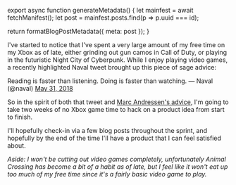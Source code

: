 

export async function generateMetadata() {
  let mainfest = await fetchManifest();
  let post = mainfest.posts.find(p => p.uuid === id);

  return formatBlogPostMetadata({ meta: post });
}

<BlogPage id={id}>


I've started to notice that I've spent a very large amount of my free time on my
Xbox as of late, either grinding out gun camos in Call of Duty, or playing in
the futuristic Night City of Cyberpunk. While I enjoy playing video games, a
recently highlighted <TwitterMention>Naval</TwitterMention> tweet brought up
this piece of sage advice:

<Tweet id="1002107992018333696">Reading is faster than listening. Doing is
faster than watching. &mdash; Naval (@naval)
<a href="https://twitter.com/naval/status/1002107992018333696?ref_src=twsrc%5Etfw">May
31, 2018</a></Tweet>

So in the spirit of both that tweet and
[Marc Andressen's advice](https://a16z.com/2020/04/18/its-time-to-build/), I'm
going to take two weeks of no Xbox game time to hack on a product idea from
start to finish.

I'll hopefully check-in via a few blog posts throughout the sprint, and
hopefully by the end of the time I'll have a product that I can feel satisfied
about.

_Aside: I won't be cutting out video games completely, unfortunately Animal
Crossing has become a bit of a habit as of late, but I feel like it won't eat up
too much of my free time since it's a fairly basic video game to play._


</BlogPage>
